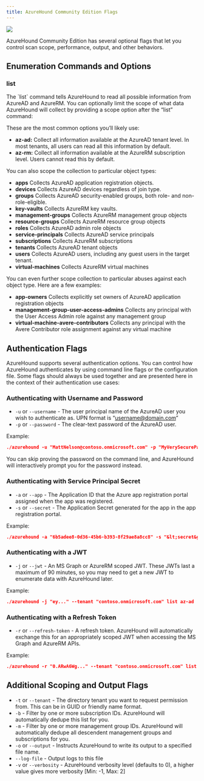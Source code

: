 ```yaml
---
title: AzureHound Community Edition Flags
---
```


<img src="/assets/community-edition-pill-tag.svg"/> 

AzureHound Community Edition has several optional flags that let you control scan scope, performance, output, and other behaviors.

## Enumeration Commands and Options

### list

The \`list\` command tells AzureHound to read all possible information from AzureAD and AzureRM. You can optionally limit the scope of what data AzureHound will collect by providing a scope option after the “list” command:

These are the most common options you’ll likely use:

* **az-ad:** Collect all information available at the AzureAD tenant level. In most tenants, all users can read all this information by default.
* **az-rm:** Collect all information available at the AzureRM subscription level. Users cannot read this by default.

You can also scope the collection to particular object types:

* **apps** Collects AzureAD application registration objects.
* **devices** Collects AzureAD devices regardless of join type.
* **groups** Collects AzureAD security-enabled groups, both role- and non-role-eligible.
* **key-vaults** Collects AzureRM key vaults.
* **management-groups** Collects AzureRM management group objects
* **resource-groups** Collects AzureRM resource group objects
* **roles** Collects AzureAD admin role objects
* **service-principals** Collects AzureAD service principals
* **subscriptions** Collects AzureRM subscriptions
* **tenants** Collects AzureAD tenant objects
* **users** Collects AzureAD users, including any guest users in the target tenant.
* **virtual-machines** Collects AzureRM virtual machines

You can even further scope collection to particular abuses against each object type. Here are a few examples:

* **app-owners** Collects explicitly set owners of AzureAD application registration objects
* **management-group-user-access-admins** Collects any principal with the User Access Admin role against any management group
* **virtual-machine-avere-contributors** Collects any principal with the Avere Contributor role assignment against any virtual machine

## Authentication Flags

AzureHound supports several authentication options. You can control how AzureHound authenticates by using command line flags or the configuration file. Some flags should always be used together and are presented here in the context of their authentication use cases:

### Authenticating with Username and Password

* `-u` or `--username` \- The user principal name of the AzureAD user you wish to authenticate as. UPN format is “username@domain.com”
* `-p` or `--password` \- The clear-text password of the AzureAD user.

Example:
```json
./azurehound -u "MattNelson@contoso.onmicrosoft.com" -p "MyVerySecurePassword123" --tenant "contoso.onmicrosoft.com" list
```
You can skip proving the password on the command line, and AzureHound will interactively prompt you for the password instead.

### Authenticating with Service Principal Secret

* `-a` or `--app` \- The Application ID that the Azure app registration portal assigned when the app was registered.
* `-s` or `--secret` \- The Application Secret generated for the app in the app registration portal.

Example:
```json
./azurehound -a "6b5adee8-0d36-45b6-b393-8f29ae8a8cc8" -s "&lt;secret&gt;" --tenant "contoso.onmicrosoft.com" list
```
### Authenticating with a JWT

* `-j` or `--jwt` \- An MS Graph or AzureRM scoped JWT. These JWTs last a maximum of 90 minutes, so you may need to get a new JWT to enumerate data with AzureHound later.

Example:
```json
./azurehound -j "ey..." --tenant "contoso.onmicrosoft.com" list az-ad
```
### Authenticating with a Refresh Token

* `-r` or `--refresh-token` \- A refresh token. AzureHound will automatically exchange this for an appropriately scoped JWT when accessing the MS Graph and AzureRM APIs.

Example:
```json
./azurehound -r "0.ARwA6Wg..." --tenant "contoso.onmicrosoft.com" list
```
## Additional Scoping and Output Flags

* `-t` or `--tenant` \- The directory tenant you want to request permission from. This can be in GUID or friendly name format.
* `-b` \- Filter by one or more subscription IDs. AzureHound will automatically dedupe this list for you.
* `-m` \- Filter by one or more management group IDs. AzureHound will automatically dedupe all descendent management groups and subscriptions for you.
* `-o` or `--output` \- Instructs AzureHound to write its output to a specified file name.
* `--log-file` \- Output logs to this file
* `-v` or `--verbosity` \- AzureHound verbosity level (defaults to 0), a higher value gives more verbosity \[Min: -1, Max: 2\]

